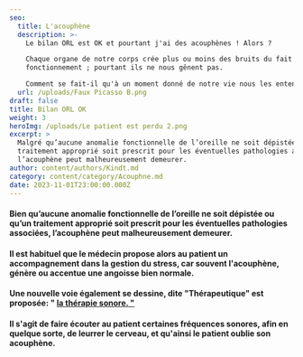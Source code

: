 ```yaml
---
seo:
  title: L'acouphène
  description: >-
    Le bilan ORL est OK et pourtant j'ai des acouphènes ! Alors ?

    Chaque organe de notre corps crée plus ou moins des bruits du fait de leur
    fonctionnement ; pourtant ils ne nous gênent pas.

    Comment se fait-il qu'à un moment donné de notre vie nous les entendons ?
  url: /uploads/Faux Picasso B.png
draft: false
title: Bilan ORL OK
weight: 3
heroImg: /uploads/Le patient est perdu 2.png
excerpt: >
  Malgré qu’aucune anomalie fonctionnelle de l’oreille ne soit dépistée ou qu’un
  traitement approprié soit prescrit pour les éventuelles pathologies associées,
  l’acouphène peut malheureusement demeurer.
author: content/authors/Kindt.md
category: content/category/Acouphne.md
date: 2023-11-01T23:00:00.000Z
---
```


#### Bien qu’aucune anomalie fonctionnelle de l’oreille ne soit dépistée ou qu’un traitement approprié soit prescrit pour les éventuelles pathologies associées, l’acouphène peut malheureusement demeurer.

<Space height={26} />

#### Il est habituel que le médecin propose alors au patient un accompagnement dans la gestion du stress, car souvent l'acouphène, génère ou accentue une angoisse bien normale.

<Space height={26} />

#### Une nouvelle voie également se dessine, dite "Thérapeutique" est proposée: " [la thérapie sonore. "](https://www.traiter-acouphenes.fr/acouphene-en-quoi-consiste-la-therapie-sonore-fonctionnelle/ "Thérapie sonore")

#### Il s'agit de faire écouter au patient certaines fréquences sonores, afin en quelque sorte, de leurrer le cerveau, et qu'ainsi le patient oublie son acouphène.
